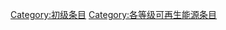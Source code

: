 {{catmore1|[[Wikipedia:可再生能源专题|Wikipedia:可再生能源专题]]}}
{{Articles by Quality|topic=可再生能源|project=可再生能源|format=TOC}}
{{emptycat}}

[[Category:初级条目|Category:初级条目]]
[[Category:各等级可再生能源条目|Category:各等级可再生能源条目]]